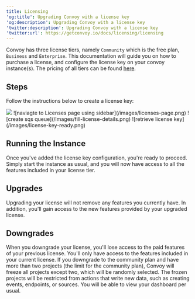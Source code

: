 ```yaml
---
title: Licensing
'og:title': Upgrading Convoy with a license key
'og:description': Upgrading Convoy with a license key
'twitter:description': Upgrading Convoy with a license key
'twitter:url': https://getconvoy.io/docs/licensing/licensing
---
```



Convoy has three license tiers, namely `Community` which is the free plan, `Business` and `Enterprise`. This documentation will guide you on how to purchase a license,
and configure the license key on your convoy instance(s). The pricing of all tiers can be found [here](https://getconvoy.io/pricing).

## Steps

Follow the instructions below to create a license key:

<Steps>
	<Step title="Register or login to Convoy Cloud">
		<Frame caption="cloud.getconvoy.io">
			<img src="/images/login-to-convoy-cloud.png" />
		</Frame>
	</Step>
	<Step title="Navigate to the Licenses Page using the sidebar">
		<Frame>![naviagte to Licenses page using sidebar](/images/licenses-page.png)</Frame>
	</Step>
	<Step title="Create a new License">
		<Frame>![create sqs queue](/images/fill-license-details.png)</Frame>
	</Step>
	<Step title="Retrieve license key from your email">
		<Frame>![retrieve license key](/images/license-key-ready.png)</Frame>
	</Step>
	<Step title="Configure instance with license key">
		<AddLicense />
	</Step>
</Steps>

## Running the Instance

Once you've added the license key configuration, you're ready to proceed. Simply start the instance as usual, and you will now have access to all the features included in your license tier.

## Upgrades

Upgrading your license will not remove any features you currently have. In addition, you'll gain access to the new features provided by your upgraded license.

## Downgrades

When you downgrade your license, you'll lose access to the paid features of your previous license. You'll only have access to the features included in your current license. If you downgrade to the community plan and have more than two projects (the limit for the community plan), Convoy will freeze all projects except two, which will be randomly selected. The frozen projects will be restricted from actions that write new data, such as creating events, endpoints, or sources.
You will be able to view your dashboard per usual.
